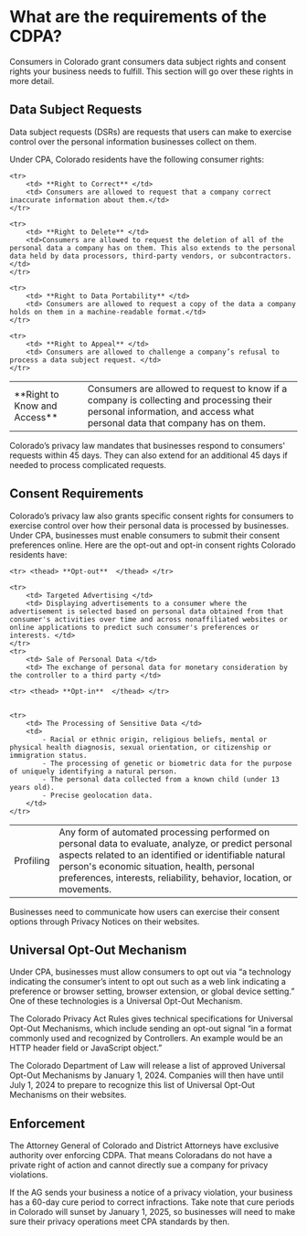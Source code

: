 # What are the requirements of the CDPA?

Consumers in Colorado grant consumers data subject rights and consent rights your business needs to fulfill. This section will go over these rights in more detail.

## Data Subject Requests

Data subject requests (DSRs) are requests that users can make to exercise control over the personal information businesses collect on them.

Under CPA, Colorado residents have the following consumer rights:

<table>
    <tr>
        <td> **Right to Know and Access** </td>
        <td> Consumers are allowed to request to know if a company is collecting and processing their personal information, and access what personal data that company has on them. </td>
    </tr>

    <tr>
        <td> **Right to Correct** </td>
        <td> Consumers are allowed to request that a company correct inaccurate information about them.</td>
    </tr>

    <tr>
        <td> **Right to Delete** </td>
        <td>Consumers are allowed to request the deletion of all of the personal data a company has on them. This also extends to the personal data held by data processors, third-party vendors, or subcontractors.</td>
    </tr>

    <tr>
        <td> **Right to Data Portability** </td>
        <td> Consumers are allowed to request a copy of the data a company holds on them in a machine-readable format.</td>
    </tr>

    <tr>
        <td> **Right to Appeal** </td>
        <td> Consumers are allowed to challenge a company’s refusal to process a data subject request. </td>
    </tr>
</table>


Colorado’s privacy law mandates that businesses respond to consumers' requests within 45 days. They can also extend for an additional 45 days if needed to process complicated requests.

## Consent Requirements

Colorado’s privacy law also grants specific consent rights for consumers to exercise control over how their personal data is processed by businesses. Under CPA, businesses must enable consumers to submit their consent preferences online. Here are the opt-out and opt-in consent rights Colorado residents have:

<table>

    <tr> <thead> **Opt-out**  </thead> </tr>

    <tr> 
        <td> Targeted Advertising </td>
        <td> Displaying advertisements to a consumer where the advertisement is selected based on personal data obtained from that consumer's activities over time and across nonaffiliated websites or online applications to predict such consumer's preferences or interests. </td>
    </tr>
    <tr>
        <td> Sale of Personal Data </td>
        <td> The exchange of personal data for monetary consideration by the controller to a third party </td>
</tr>
<tr>
        <td> Profiling </td>
        <td> Any form of automated processing performed on personal data to evaluate, analyze, or predict personal aspects related to an identified or identifiable natural person's economic situation, health, personal preferences, interests, reliability, behavior, location, or movements. </td>
    </tr>

    <tr> <thead> **Opt-in**  </thead> </tr>


    <tr>
        <td> The Processing of Sensitive Data </td>
        <td> 
            - Racial or ethnic origin, religious beliefs, mental or physical health diagnosis, sexual orientation, or citizenship or immigration status.  
            - The processing of genetic or biometric data for the purpose of uniquely identifying a natural person.
            - The personal data collected from a known child (under 13 years old).
            - Precise geolocation data.
        </td>
    </tr>
</table>

Businesses need to communicate how users can exercise their consent options through Privacy Notices on their websites.

## Universal Opt-Out Mechanism
Under CPA, businesses must allow consumers to opt out via “a technology indicating the consumer’s intent to opt out such as a web link indicating a preference or browser setting, browser extension, or global device setting.” One of these technologies is a Universal Opt-Out Mechanism.

The Colorado Privacy Act Rules gives technical specifications for Universal Opt-Out Mechanisms, which include sending an opt-out signal “in a format commonly used and recognized by Controllers. An example would be an HTTP header field or JavaScript object.” 

The Colorado Department of Law will release a list of approved Universal Opt-Out Mechanisms by January 1, 2024. Companies will then have until July 1, 2024 to prepare to recognize this list of Universal Opt-Out Mechanisms on their websites.

## Enforcement
The Attorney General of Colorado and District Attorneys have exclusive authority over enforcing CDPA. That means Coloradans do not have a private right of action and cannot directly sue a company for privacy violations.

If the AG sends your business a notice of a privacy violation, your business has a 60-day cure period to correct infractions. Take note that cure periods in Colorado will sunset by January 1, 2025, so businesses will need to make sure their privacy operations meet CPA standards by then.

